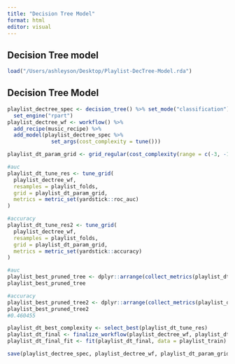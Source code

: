 ```yaml
---
title: "Decision Tree Model"
format: html
editor: visual
---
```


## Decision Tree model

```r
load("/Users/ashleyson/Desktop/Playlist-DecTree-Model.rda")
```

## Decision Tree Model

```r
playlist_dectree_spec <- decision_tree() %>% set_mode("classification") %>%
  set_engine("rpart")
playlist_dectree_wf <- workflow() %>%
  add_recipe(music_recipe) %>%
  add_model(playlist_dectree_spec %>%
              set_args(cost_complexity = tune()))

playlist_dt_param_grid <- grid_regular(cost_complexity(range = c(-3, -1)), levels = 10)

#auc
playlist_dt_tune_res <- tune_grid(
  playlist_dectree_wf, 
  resamples = playlist_folds, 
  grid = playlist_dt_param_grid, 
  metrics = metric_set(yardstick::roc_auc)
)

#accuracy
playlist_dt_tune_res2 <- tune_grid(
  playlist_dectree_wf, 
  resamples = playlist_folds, 
  grid = playlist_dt_param_grid, 
  metrics = metric_set(yardstick::accuracy)
)
```

```r
#auc
playlist_best_pruned_tree <- dplyr::arrange(collect_metrics(playlist_dt_tune_res), desc(mean))
playlist_best_pruned_tree

#accuracy
playlist_best_pruned_tree2 <- dplyr::arrange(collect_metrics(playlist_dt_tune_res2), desc(mean))
playlist_best_pruned_tree2
#0.460455

playlist_dt_best_complexity <- select_best(playlist_dt_tune_res)
playlist_dt_final <- finalize_workflow(playlist_dectree_wf, playlist_dt_best_complexity)
playlist_dt_final_fit <- fit(playlist_dt_final, data = playlist_train)
```

```r
save(playlist_dectree_spec, playlist_dectree_wf, playlist_dt_param_grid, playlist_dt_tune_res, playlist_best_pruned_tree, playlist_dt_tune_res2, playlist_best_pruned_tree2, file = "/Users/ashleyson/Desktop/Playlist-DecTree-Model.rda")
```
